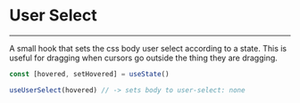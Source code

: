 # User Select

---
A small hook that sets the css body user select according to
a state. This is useful for dragging when
cursors go outside the thing they are dragging.

```jsx
const [hovered, setHovered] = useState()

useUserSelect(hovered) // -> sets body to user-select: none
```
